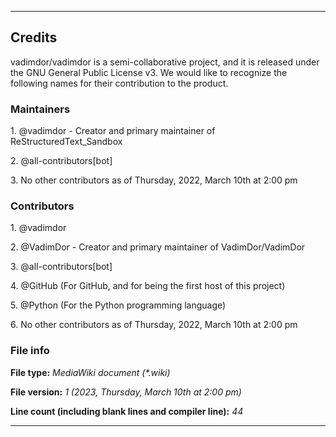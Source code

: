 
----

== Credits ==

{{int:version-credits-summary}}
vadimdor/vadimdor is a semi-collaborative project, and it is released under the GNU General Public License v3. We would like to recognize the following names for their contribution to the product.

<!-- This comment block and this file (excluding author names) was modified from MediaWiki/CREDITS -->

=== Maintainers ===

<!-- BEGIN MAINTAINERS LIST !-->

1. @vadimdor - Creator and primary maintainer of ReStructuredText_Sandbox

2. @all-contributors[bot]

3. No other contributors as of Thursday, 2022, March 10th at 2:00 pm

=== Contributors ===

<!-- BEGIN CONTRIBUTOR LIST -->

1. @vadimdor

2. @VadimDor - Creator and primary maintainer of VadimDor/VadimDor

3. @all-contributors[bot]

4. @GitHub (For GitHub, and for being the first host of this project)

5. @Python (For the Python programming language)

6. No other contributors as of Thursday, 2022, March 10th at 2:00 pm

=== File info ===

<b>File type:</b> <i>MediaWiki document (*.wiki)</i>

<b>File version:</b> <i>1 (2023, Thursday, March 10th at 2:00 pm)</i>

<b>Line count (including blank lines and compiler line):</b> <i>44</i>

----
